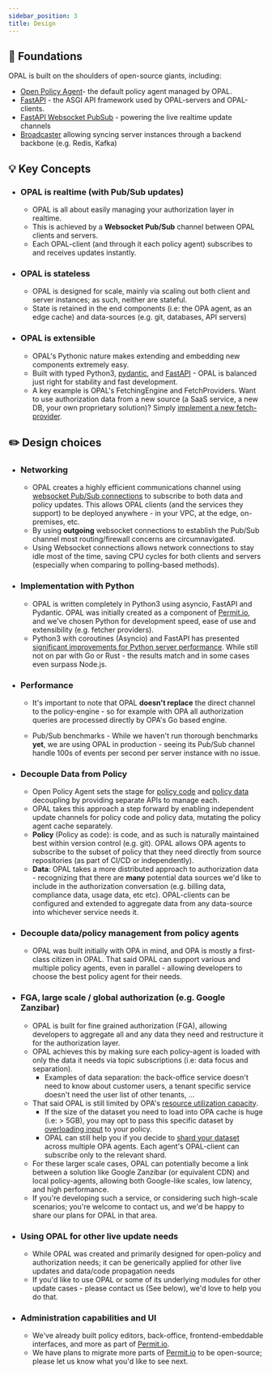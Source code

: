 ```yaml
---
sidebar_position: 3
title: Design
---
```


## <a name="foundations"></a> 🗿 Foundations

OPAL is built on the shoulders of open-source giants, including:
- [Open Policy Agent](https://www.openpolicyagent.org/)- the default policy agent managed by OPAL.
- [FastAPI](https://github.com/tiangolo/fastapi) - the ASGI API framework used by OPAL-servers and OPAL-clients.
- [FastAPI Websocket PubSub](https://github.com/permitio/fastapi_websocket_pubsub) - powering the live realtime update channels
- [Broadcaster](https://pypi.org/project/broadcaster/) allowing syncing server instances through a backend backbone (e.g. Redis, Kafka)

## <a name="key-concepts"></a>💡 Key Concepts
- ### OPAL is realtime (with Pub/Sub updates)
    - OPAL is all about easily managing your authorization layer in realtime.
    - This is achieved by a **Websocket Pub/Sub** channel between OPAL clients and servers.
    - Each OPAL-client (and through it each policy agent) subscribes to and receives updates instantly.
- ### OPAL is stateless
    - OPAL is designed for scale, mainly via scaling out both client and server instances; as such, neither are stateful.
    - State is retained in the end components (i.e: the OPA agent, as an edge cache) and data-sources (e.g. git, databases, API servers)

- ### OPAL is extensible
    - OPAL's Pythonic nature makes extending and embedding new components extremely easy.
    - Built with typed Python3, [pydantic](https://github.com/samuelcolvin/pydantic), and [FastAPI](https://github.com/tiangolo/fastapi) - OPAL is balanced just right for stability and fast development.
    - A key example is OPAL's FetchingEngine and FetchProviders.
    Want to use authorization data from a new source (a SaaS service, a new DB, your own proprietary solution)? Simply [implement a new fetch-provider](docs/HOWTO/write_your_own_fetch_provider.md).

## <a name="design"></a> ✏️ Design choices

- ### Networking
    - OPAL creates a highly efficient communications channel using [websocket Pub/Sub connections](https://github.com/permitio/fastapi_websocket_pubsub) to subscribe to both data and policy updates. This allows OPAL clients (and the services they support) to be deployed anywhere - in your VPC, at the edge, on-premises, etc.
    - By using **outgoing** websocket connections to establish the Pub/Sub channel most routing/firewall concerns are circumnavigated.
    - Using Websocket connections allows network connections to stay idle most of the time, saving CPU cycles for both clients and servers (especially when comparing to polling-based methods).

- ### Implementation with Python
    - OPAL is written completely in Python3 using asyncio, FastAPI and Pydantic.
    OPAL was initially created as a component of [Permit.io](https://www.permit.io), and we've chosen Python for development speed, ease of use and extensibility (e.g. fetcher providers).
    - Python3 with coroutines (Asyncio) and FastAPI has presented [significant improvements for Python server performance](https://www.techempower.com/benchmarks/#section=test&runid=7464e520-0dc2-473d-bd34-dbdfd7e85911&hw=ph&test=composite&a=2&f=zik0zj-qmx0qn-zhwum7-zijx1b-z8kflr-zik0zj-zik0zj-zijunz-zik0zj-zik0zj-zik0zj-1kv). While still not on par with Go or Rust - the results match and in some cases even surpass Node.js.

- ### Performance
    - It's important to note that OPAL **doesn't replace** the direct channel to the policy-engine - so for example with OPA all authorization queries are processed directly by OPA's Go based engine.

    - Pub/Sub benchmarks - While we haven't run thorough benchmarks **yet**, we are using OPAL in production - seeing its Pub/Sub channel handle 100s of events per second per server instance with no issue.

- ### Decouple Data from Policy
    - Open Policy Agent sets the stage for [policy code](https://www.openpolicyagent.org/docs/latest/rest-api/#policy-api) and [policy data](https://www.openpolicyagent.org/docs/latest/rest-api/#data-api) decoupling by providing separate APIs to manage each.
    - OPAL takes this approach a step forward by enabling independent update channels for policy code and policy data, mutating the policy agent cache separately.
    - **Policy** (Policy as code): is code, and as such is naturally maintained best within version control (e.g. git). OPAL allows OPA agents to subscribe to the subset of policy that they need directly from source repositories (as part of CI/CD or independently).
    - **Data**: OPAL takes a more distributed approach to authorization data - recognizing that there are **many** potential data sources we'd like to include in the authorization conversation (e.g. billing data, compliance data, usage data, etc etc). OPAL-clients can be configured and extended to aggregate data from any data-source into whichever service needs it.

- ### Decouple data/policy management from policy agents
    - OPAL was built initially with OPA in mind, and OPA is mostly a first-class citizen in OPAL. That said OPAL can support various and multiple policy agents, even in parallel - allowing developers to choose the best policy agent for their needs.

- ### <a name="large-scale-fga"></a> FGA, large scale / global authorization (e.g. Google Zanzibar)
    - OPAL is built for fine grained authorization (FGA), allowing developers to aggregate all and any data they need and restructure it for the authorization layer.
    - OPAL achieves this by making sure each policy-agent is loaded with only the data it needs via topic subscriptions (i.e: data focus and separation).
        - Examples of data separation: the back-office service doesn't need to know about customer users, a tenant specific service doesn't need the user list of other tenants, ...
    - That said OPAL is still limited by OPA's [resource utilization capacity](https://www.openpolicyagent.org/docs/latest/policy-performance/#resource-utilization).
      - If the size of the dataset you need to load into OPA cache is huge (i.e: > 5GB), you may opt to pass this specific dataset by [overloading input](https://www.openpolicyagent.org/docs/latest/external-data/#option-2-overload-input) to your policy.
      - OPAL can still help you if you decide to [shard your dataset](https://en.wikipedia.org/wiki/Shard_(database_architecture)) across multiple OPA agents. Each agent's OPAL-client can subscribe only to the relevant shard.
    - For these larger scale cases, OPAL can potentially become a link between a solution like Google Zanzibar (or equivalent CDN) and local policy-agents, allowing both Google-like scales, low latency, and high performance.
    - If you're developing such a service, or considering such high-scale scenarios; you're welcome to contact us, and we'd be happy to share our plans for OPAL in that area.

- ### Using OPAL for other live update needs
    - While OPAL was created and primarily designed for open-policy and authorization needs; it can be generically applied for other live updates and data/code propagation needs
    - If you'd like to use OPAL or some of its underlying modules for other update cases - please contact us (See below), we'd love to help you do that.

- ### Administration capabilities and UI
    - We've already built policy editors, back-office, frontend-embeddable interfaces, and more as part of [Permit.io](https://permit.io).
    - We have plans to migrate more parts of [Permit.io](https://permit.io) to be open-source; please let us know what you'd like to see next.
